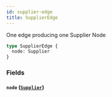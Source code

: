 ```yaml
---
id: supplier-edge
title: SupplierEdge
---
```



One edge producing one Supplier Node


```graphql
type SupplierEdge {
  node: Supplier
}
```


### Fields

#### `node` ([`Supplier`](/developers/supplier-apis/supply-api/graphql/reference/objects/supplier))






